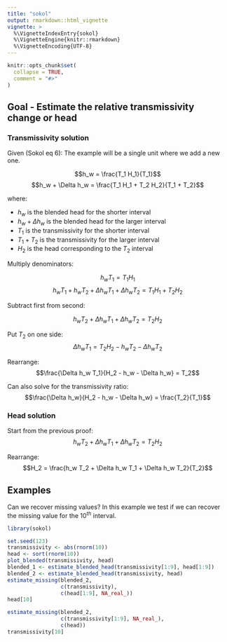 ```yaml
---
title: "sokol"
output: rmarkdown::html_vignette
vignette: >
  %\VignetteIndexEntry{sokol}
  %\VignetteEngine{knitr::rmarkdown}
  %\VignetteEncoding{UTF-8}
---
```


```r
knitr::opts_chunk$set(
  collapse = TRUE,
  comment = "#>"
)
```



## Goal - Estimate the relative transmissivity change or head


### Transmissivity solution

Given (Sokol eq 6):
The example will be a single unit where we add a new one.

$$h_w = \frac{T_1 H_1}{T_1}$$
$$h_w + \Delta h_w = \frac{T_1 H_1 + T_2 H_2}{T_1 + T_2}$$

where:

- $h_w$ is the blended head for the shorter interval
- $h_w + \Delta h_w$ is the blended head for the larger interval
- $T_1$ is the transmissivity for the shorter interval
- $T_1 + T_2$ is the transmissivity for the larger interval
- $H_2$ is the head corresponding to the $T_2$ interval


Multiply denominators:

$$h_w T_1 = T_1 H_1$$
$$h_w T_1 + h_w T_2 + \Delta h_w T_1 + \Delta h_w T_2 = T_1 H_1 + T_2 H_2$$

Subtract first from second:

$$h_w T_2 + \Delta h_w T_1 + \Delta h_w T_2 = T_2 H_2$$

Put $T_2$ on one side:
$$\Delta h_w T_1 = T_2 H_2 - h_w T_2 - \Delta h_w T_2$$

Rearrange:
$$\frac{\Delta h_w T_1}{H_2 - h_w - \Delta h_w} = T_2$$

Can also solve for the transmissivity ratio:
$$\frac{\Delta h_w}{H_2 - h_w - \Delta h_w} = \frac{T_2}{T_1}$$



### Head solution

Start from the previous proof: 
$$h_w T_2 + \Delta h_w T_1 + \Delta h_w T_2 = T_2 H_2$$

Rearrange:
$$H_2 = \frac{h_w T_2 + \Delta h_w T_1 + \Delta h_w T_2}{T_2}$$



## Examples
Can we recover missing values?  In this example we test if we can recover the missing value for the $10^{th}$ interval.

```r

library(sokol)

set.seed(123)
transmissivity <- abs(rnorm(10))
head <- sort(rnorm(10))
plot_blended(transmissivity, head)
blended_1 <- estimate_blended_head(transmissivity[1:9], head[1:9])
blended_2 <- estimate_blended_head(transmissivity, head)
estimate_missing(blended_2, 
                 c(transmissivity),
                 c(head[1:9], NA_real_))
head[10]

estimate_missing(blended_2, 
                 c(transmissivity[1:9], NA_real_),
                 c(head))
transmissivity[10]

```
